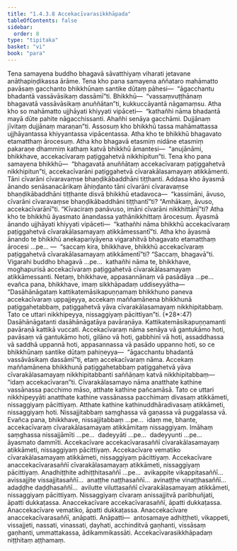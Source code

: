 ```yaml
---
title: "1.4.3.8 Accekacīvarasikkhāpada"
tableOfContents: false
sidebar:
  order: 8
type: "tipitaka"
basket: "vi"
book: "para"
---
```



<DynamicBreadcrumb />

<Division number="646" book="para" e="ch" v="1" p="374">

<Paragraph number="2385" book="para">
Tena samayena buddho bhagavā sāvatthiyaṃ viharati jetavane anāthapiṇḍikassa ārāme. Tena kho pana samayena aññataro mahāmatto pavāsaṃ gacchanto bhikkhūnaṃ santike dūtaṃ pāhesi—  “āgacchantu bhadantā vassāvāsikaṃ dassāmī”ti. Bhikkhū—  “vassaṃvuṭṭhānaṃ bhagavatā vassāvāsikaṃ anuññātan”ti, kukkuccāyantā nāgamaṃsu. Atha kho so mahāmatto ujjhāyati khiyyati vipāceti—  “kathañhi nāma bhadantā mayā dūte pahite nāgacchissanti. Ahañhi senāya gacchāmi. Dujjānaṃ jīvitaṃ dujjānaṃ maraṇan”ti.
</Paragraph>

<Paragraph number="2386" book="para">
Assosuṃ kho bhikkhū tassa mahāmattassa ujjhāyantassa khiyyantassa vipācentassa. Atha kho te bhikkhū bhagavato etamatthaṃ ārocesuṃ. Atha kho bhagavā etasmiṃ nidāne etasmiṃ pakaraṇe dhammiṃ kathaṃ katvā bhikkhū āmantesi—  “anujānāmi, bhikkhave, accekacīvaraṃ paṭiggahetvā nikkhipitun”ti.
</Paragraph>

</Division>
<Division number="647" book="para" e="ch" v="1" p="374">

<Paragraph number="2387" book="para">
Tena kho pana samayena bhikkhū—  “bhagavatā anuññātaṃ accekacīvaraṃ paṭiggahetvā nikkhipitun”ti, accekacīvarāni paṭiggahetvā cīvarakālasamayaṃ atikkāmenti. Tāni cīvarāni cīvaravaṃse bhaṇḍikābaddhāni tiṭṭhanti. Addasa kho āyasmā ānando senāsanacārikaṃ āhiṇḍanto tāni cīvarāni cīvaravaṃse bhaṇḍikābaddhāni tiṭṭhante disvā bhikkhū etadavoca—  “kassimāni, āvuso, cīvarāni cīvaravaṃse bhaṇḍikābaddhāni tiṭṭhantī”ti? “Amhākaṃ, āvuso, accekacīvarānī”ti. “Kīvaciraṃ panāvuso, imāni cīvarāni nikkhittānī”ti? Atha kho te bhikkhū āyasmato ānandassa yathānikkhittaṃ ārocesuṃ. Āyasmā ānando ujjhāyati khiyyati vipāceti—  “kathañhi nāma bhikkhū accekacīvaraṃ paṭiggahetvā cīvarakālasamayaṃ atikkāmessantī”ti.
</Paragraph>

<Paragraph number="2388" book="para">
Atha kho āyasmā ānando te bhikkhū anekapariyāyena vigarahitvā bhagavato etamatthaṃ ārocesi …pe… —  “saccaṃ kira, bhikkhave, bhikkhū accekacīvaraṃ paṭiggahetvā cīvarakālasamayaṃ atikkāmentī”ti? “Saccaṃ, bhagavā”ti. Vigarahi buddho bhagavā …pe…  kathañhi nāma te, bhikkhave, moghapurisā accekacīvaraṃ paṭiggahetvā cīvarakālasamayaṃ atikkāmessanti. Netaṃ, bhikkhave, appasannānaṃ vā pasādāya …pe…  evañca pana, bhikkhave, imaṃ sikkhāpadaṃ uddiseyyātha—
</Paragraph>

</Division>
<Division number="648" book="para" e="ch" v="1" p="375">

<Paragraph number="2389" book="para">
<Emphasis>“Dasāhānāgataṃ kattikatemāsikapuṇṇamaṃ bhikkhuno paneva accekacīvaraṃ uppajjeyya, accekaṃ maññamānena bhikkhunā paṭiggahetabbaṃ, paṭiggahetvā yāva cīvarakālasamayaṃ nikkhipitabbaṃ. Tato ce uttari nikkhipeyya, nissaggiyaṃ pācittiyan”</Emphasis>ti. (*28*:<Emphasis>47</Emphasis>)
</Paragraph>

</Division>
<Division number="649" book="para" e="ch" v="1" p="375">

<Paragraph number="2390" book="para">
<Emphasis>Dasāhānāgatan</Emphasis>ti dasāhānāgatāya pavāraṇāya.
</Paragraph>

<Paragraph number="2391" book="para">
<Emphasis>Kattikatemāsikapuṇṇaman</Emphasis>ti pavāraṇā kattikā vuccati.
</Paragraph>

<Paragraph number="2392" book="para">
<Emphasis>Accekacīvaraṃ</Emphasis> nāma senāya vā gantukāmo hoti, pavāsaṃ vā gantukāmo hoti, gilāno vā hoti, gabbhinī vā hoti, assaddhassa vā saddhā uppannā hoti, appasannassa vā pasādo uppanno hoti, so ce bhikkhūnaṃ santike dūtaṃ pahiṇeyya—  “āgacchantu bhadantā vassāvāsikaṃ dassāmī”ti, etaṃ accekacīvaraṃ nāma.
</Paragraph>

<Paragraph number="2393" book="para">
<Emphasis>Accekaṃ maññamānena bhikkhunā paṭiggahetabbaṃ paṭiggahetvā yāva cīvarakālasamayaṃ nikkhipitabban</Emphasis>ti saññāṇaṃ katvā nikkhipitabbaṃ—  “idaṃ accekacīvaran”ti.
</Paragraph>

<Paragraph number="2394" book="para">
<Emphasis>Cīvarakālasamayo</Emphasis> nāma anatthate kathine vassānassa pacchimo māso, atthate kathine pañcamāsā.
</Paragraph>

<Paragraph number="2395" book="para">
<Emphasis>Tato ce uttari nikkhipeyyā</Emphasis>ti anatthate kathine vassānassa pacchimaṃ divasaṃ atikkāmeti, nissaggiyaṃ pācittiyaṃ. Atthate kathine kathinuddhāradivasaṃ atikkāmeti, nissaggiyaṃ hoti. Nissajjitabbaṃ saṃghassa vā gaṇassa vā puggalassa vā. Evañca pana, bhikkhave, nissajjitabbaṃ …pe…  idaṃ me, bhante, accekacīvaraṃ cīvarakālasamayaṃ atikkāmitaṃ nissaggiyaṃ. Imāhaṃ saṃghassa nissajjāmīti …pe…  dadeyyāti …pe…  dadeyyunti …pe…  āyasmato dammīti.
</Paragraph>

</Division>
<Division number="650" book="para" e="ch" v="1" p="376">

<Paragraph number="2396" book="para">
Accekacīvare accekacīvarasaññī cīvarakālasamayaṃ atikkāmeti, nissaggiyaṃ pācittiyaṃ. Accekacīvare vematiko cīvarakālasamayaṃ atikkāmeti, nissaggiyaṃ pācittiyaṃ. Accekacīvare anaccekacīvarasaññī cīvarakālasamayaṃ atikkāmeti, nissaggiyaṃ pācittiyaṃ. Anadhiṭṭhite adhiṭṭhitasaññī …pe…  avikappite vikappitasaññī…  avissajjite vissajjitasaññī…  anaṭṭhe naṭṭhasaññī…  avinaṭṭhe vinaṭṭhasaññī…  adaḍḍhe daḍḍhasaññī…  avilutte viluttasaññī cīvarakālasamayaṃ atikkāmeti, nissaggiyaṃ pācittiyaṃ.
</Paragraph>

<Paragraph number="2397" book="para">
Nissaggiyaṃ cīvaraṃ anissajjitvā paribhuñjati, āpatti dukkaṭassa. Anaccekacīvare accekacīvarasaññī, āpatti dukkaṭassa. Anaccekacīvare vematiko, āpatti dukkaṭassa. Anaccekacīvare anaccekacīvarasaññī, anāpatti.
</Paragraph>

</Division>
<Division number="651" book="para" e="ch" v="1" p="376">

<Paragraph number="2398" book="para">
Anāpatti—  antosamaye adhiṭṭheti, vikappeti, vissajjeti, nassati, vinassati, ḍayhati, acchinditvā gaṇhanti, vissāsaṃ gaṇhanti, ummattakassa, ādikammikassāti.

</Paragraph>
</Division>

<Paragraph number="2399" type="center" book="para">
Accekacīvarasikkhāpadaṃ niṭṭhitaṃ aṭṭhamaṃ.
</Paragraph>